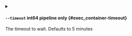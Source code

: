 
<details className="config-field -function" data-expandable="false">
<summary>

#### `--timeout` <span className="config-field-type">int64</span> <span className="config-field-enum"></span> <span className="config-field-default -return"></span> <span className="config-field-required" data-required="false">pipeline only</span>  {#exec_container-timeout}

The timeout to wait. Defaults to 5 minutes

</summary>



</details>
